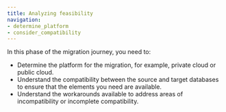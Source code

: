 ```yaml
---
title: Analyzing feasibility
navigation:
- determine_platform
- consider_compatibility
---
```



In this phase of the migration journey, you need to:

-  Determine the platform for the migration, for example, private cloud or public cloud.
-  Understand the compatibility between the source and target databases to ensure that the elements you need are available.
-  Understand the workarounds available to address areas of incompatibility or incomplete compatibility.

